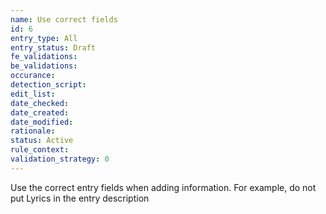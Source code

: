 ```yaml
---
name: Use correct fields
id: 6
entry_type: All
entry_status: Draft
fe_validations:
be_validations:
occurance:
detection_script:
edit_list:
date_checked:
date_created:
date_modified:
rationale:
status: Active
rule_context:
validation_strategy: 0
---
```

Use the correct entry fields when adding information. For example, do not put Lyrics in the entry description